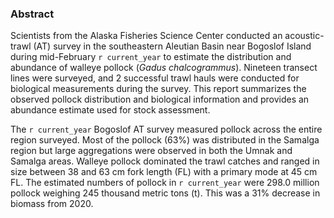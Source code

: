 ### Abstract


Scientists from the Alaska Fisheries Science Center conducted an acoustic-trawl (AT) survey in the southeastern Aleutian Basin near Bogoslof Island during mid-February `r current_year` to estimate the distribution and abundance of walleye pollock (*Gadus chalcogrammus*). Nineteen transect lines were surveyed, and 2 successful trawl hauls were conducted for biological measurements during the survey. This report summarizes the observed pollock distribution and biological information and provides an abundance estimate used for stock assessment.

The `r current_year` Bogoslof AT survey measured pollock across the entire region surveyed. Most of the pollock (63%) was distributed in the Samalga region but large aggregations were observed in both the Umnak and Samalga areas. Walleye pollock dominated the trawl catches and ranged in size between 38 and 63 cm fork length (FL) with a primary mode at 45 cm FL. The estimated numbers of pollock in `r current_year` were 298.0 million pollock weighing 245 thousand metric tons (t).  This was a 31% decrease in biomass from 2020.


